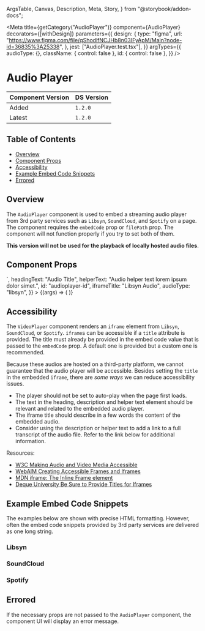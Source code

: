   ArgsTable,
  Canvas,
  Description,
  Meta,
  Story,
} from "@storybook/addon-docs";


<Meta
  title={getCategory("AudioPlayer")}
  component={AudioPlayer}
  decorators={[withDesign]}
  parameters={{
    design: {
      type: "figma",
      url: "https://www.figma.com/file/qShodlfNCJHb8n03IFyApM/Main?node-id=36835%3A25338",
    },
    jest: ["AudioPlayer.test.tsx"],
  }}
  argTypes={{
    audioType: {},
    className: { control: false },
    id: { control: false },
  }}
/>

# Audio Player

| Component Version | DS Version |
| ----------------- | ---------- |
| Added             | `1.2.0`    |
| Latest            | `1.2.0`    |

## Table of Contents

- [Overview](#overview)
- [Component Props](#component-props)
- [Accessibility](#accessibility)
- [Example Embed Code Snippets](#example-embed-code-snippets)
- [Errored](#errored)

## Overview

<Description of={AudioPlayer} />

The `AudioPlayer` component is used to embed a streaming audio player from 3rd party services such as `Libsyn`, `SoundCloud`, and `Spotify`
on a page. The component requires the `embedCode` prop or `filePath` prop. The component will not function properly if you try to set
both of them.

**This version will not be used for the playback of locally hosted audio files**.

## Component Props

<Canvas withToolbar>
  <Story
    name="AudioPlayer"
    args={{
      className: undefined,
      descriptionText:
        "Audio description lorem ipsum dolor simet. Cum sociis natoque penatibus et magnis dis parturient montes, nascetur ridiculus mus. Sed posuere consectetur est at lobortis.",
      embedCode: `<iframe title="Libsyn Player" style="border: none" src="//html5-player.libsyn.com/embed/episode/id/18268511/height/90/theme/custom/thumbnail/yes/direction/backward/render-playlist/no/custom-color/87A93A/" height="90" width="100%" scrolling="no"  allowfullscreen webkitallowfullscreen mozallowfullscreen oallowfullscreen msallowfullscreen></iframe>`,
      headingText: "Audio Title",
      helperText: "Audio helper text lorem ipsum dolor simet.",
      id: "audioplayer-id",
      iframeTitle: "Libsyn Audio",
      audioType: "libsyn",
    }}
  >
    {(args) => (
      <AudioPlayer
        {...args}
        embedCode={args.embedCode}
        audioType={args.audioType && args.audioType}
      />
    )}
  </Story>
</Canvas>

<ArgsTable story="AudioPlayer" />

## Accessibility

The `VideoPlayer` component renders an `iframe` element from `Libsyn`, `SoundCloud`, or `Spotify`.
`iframe`s can be accessible if a `title` attribute is provided.
The title must already be provided in the embed code value that is passed to the
`embedCode` prop. A default one is provided but a custom one is recommended.

Because these audios are hosted on a third-party platform, we cannot guarantee that the audio player will be accessible. Besides setting the `title` in the embedded `iframe`, there
are _some ways_ we can reduce accessibility issues.

- The player should not be set to auto-play when the page first loads.
- The text in the heading, description and helper text element should be relevant and related to the embedded audio player.
- The iframe title should describe in a few words the content of the embedded audio.
- Consider using the description or helper text to add a link to a full transcript of the audio file. Refer to the link below for additional information.

Resources:

- [W3C Making Audio and Video Media Accessible](https://www.w3.org/WAI/media/av/)
- [WebAIM Creating Accessible Frames and Iframes](https://webaim.org/techniques/frames/)
- [MDN iframe: The Inline Frame element](https://developer.mozilla.org/en-US/docs/Web/HTML/Element/iframe)
- [Deque University Be Sure to Provide Titles for Iframes](https://dequeuniversity.com/tips/provide-iframe-titles)

## Example Embed Code Snippets

The examples below are shown with precise HTML formatting. However, often the
embed code snippets provided by 3rd party services are delivered as one
long string.

### Libsyn

<Canvas>
  <DSProvider>
    <AudioPlayer
      headingText="Audio Title"
      descriptionText="Audio Description Text"
      helperText="Audio Helper Text"
      embedCode='<iframe title="Libsyn Player" style="border: none" src="//html5-player.libsyn.com/embed/episode/id/18268511/height/90/theme/custom/thumbnail/yes/direction/backward/render-playlist/no/custom-color/87A93A/" height="90" width="100%" scrolling="no" allowfullscreen webkitallowfullscreen mozallowfullscreen oallowfullscreen msallowfullscreen ></iframe>'
      audioType="libsyn"
    />
  </DSProvider>
</Canvas>

### SoundCloud

<Canvas>
  <DSProvider>
    <AudioPlayer
      headingText="Audio Title"
      descriptionText="Audio Description Text"
      helperText="Audio Helper Text"
      embedCode='<iframe width="100%" height="300" scrolling="no" frameborder="no" src="https://w.soundcloud.com/player/?url=https%3A//api.soundcloud.com/tracks/311382449&color=%23ff5500&auto_play=false&hide_related=false&show_comments=true&show_user=true&show_reposts=false&show_teaser=true&visual=true" ></iframe> <div style="font-size: 10px; color: #cccccc;line-break: anywhere;word-break: normal;overflow: hidden;white-space: nowrap;text-overflow: ellipsis; font-family: Interstate,Lucida Grande,Lucida Sans Unicode,Lucida Sans,Garuda,Verdana,Tahoma,sans-serif;font-weight: 100;" > <a href="https://soundcloud.com/nypl" title="New York Public Library" target="_blank" style="color: #cccccc; text-decoration: none;" >New York Public Library</a > · <a href="https://soundcloud.com/nypl/journalism-in-the-age-of-trump" title="Journalism in the Age of Trump" target="_blank" style="color: #cccccc; text-decoration: none;" >Journalism in the Age of Trump</a > </div>'
      audioType="soundcloud"
    />
  </DSProvider>
</Canvas>

### Spotify

<Canvas>
  <DSProvider>
    <AudioPlayer
      headingText="Audio Title"
      descriptionText="Audio Description Text"
      helperText="Audio Helper Text"
      embedCode='<iframe style="border-radius:12px" src="https://open.spotify.com/embed/playlist/37i9dQZF1DX0uqkwkR49kK?utm_source=generator" width="100%" height="380" frameborder="0" allowfullscreen="" allow="autoplay; clipboard-write; encrypted-media; fullscreen; picture-in-picture" ></iframe>'
      audioType="spotify"
    />
  </DSProvider>
</Canvas>

## Errored

If the necessary props are not passed to the `AudioPlayer` component, the
component UI will display an error message.

<Canvas>
  <DSProvider>
    <AudioPlayer embedCode="<h1>Invalid Embed Code</h1>" audioType="spotify" />
  </DSProvider>
</Canvas>
